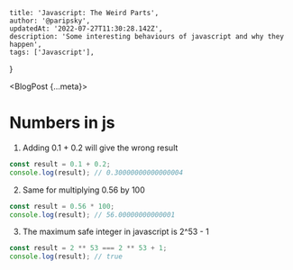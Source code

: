     title: 'Javascript: The Weird Parts',
    author: '@paripsky',
    updatedAt: '2022-07-27T11:30:28.142Z',
    description: 'Some interesting behaviours of javascript and why they happen',
    tags: ['Javascript'],
}


<BlogPost {...meta}>

# Numbers in js

1. Adding 0.1 + 0.2 will give the wrong result
```js
const result = 0.1 + 0.2;
console.log(result); // 0.30000000000000004
```
2. Same for multiplying 0.56 by 100
```js
const result = 0.56 * 100;
console.log(result); // 56.00000000000001
```
3. The maximum safe integer in javascript is 2^53 - 1
```js
const result = 2 ** 53 === 2 ** 53 + 1;
console.log(result); // true
```
</BlogPost>




